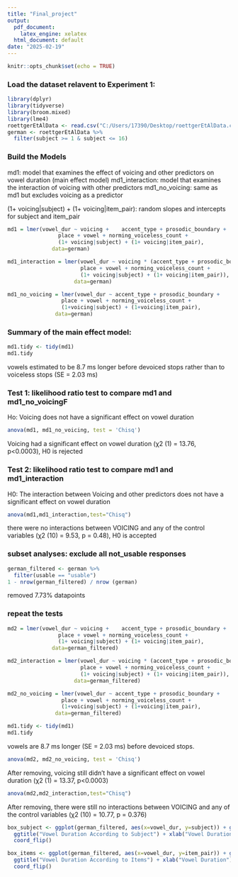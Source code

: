 ---
title: "Final_project"
output:
  pdf_document:
    latex_engine: xelatex
  html_document: default
date: "2025-02-19"
---

```{r setup, include=FALSE}
knitr::opts_chunk$set(echo = TRUE)
```

### Load the dataset relavent to Experiment 1:

```{r}
library(dplyr)
library(tidyverse)
library(broom.mixed)
library(lme4)
roettgerEtAlData <- read.csv("C:/Users/17390/Desktop/roettgerEtAlData.csv")
german <- roettgerEtAlData %>% 
  filter(subject >= 1 & subject <= 16)
```

### Build the Models
md1: model that examines the effect of voicing and other predictors on vowel duration (main effect model)
md1_interaction: model that examines the interaction of voicing with other predictors
md1_no_voicing: same as md1 but excludes voicing as a predictor

(1+ voicing|subject) + (1+ voicing|item_pair): random slopes and intercepts for subject and item_pair

```{r}
md1 = lmer(vowel_dur ~ voicing +	accent_type + prosodic_boundary +	
                place + vowel + norming_voiceless_count +
                (1+ voicing|subject) + (1+ voicing|item_pair),
              data=german)

md1_interaction = lmer(vowel_dur ~ voicing * (accent_type + prosodic_boundary +	
                       place + vowel + norming_voiceless_count +
                       (1+ voicing|subject) + (1+ voicing|item_pair)),
                     data=german)

md1_no_voicing = lmer(vowel_dur ~ accent_type + prosodic_boundary +
                 place + vowel + norming_voiceless_count + 		
                 (1+voicing|subject) + (1+voicing|item_pair),
               data=german)
```


### Summary of the main effect model:

```{r}
md1.tidy <- tidy(md1)
md1.tidy
```
vowels estimated to be 8.7 ms longer before devoiced stops rather than to voiceless stops (SE = 2.03 ms)

### Test 1: likelihood ratio test to compare md1 and md1_no_voicingF
Ho: Voicing does not have a significant effect on vowel duration

```{r}
anova(md1, md1_no_voicing, test = 'Chisq')
```
Voicing had a significant effect on vowel duration (χ2 (1) = 13.76, p<0.0003), H0 is rejected


### Test 2: likelihood ratio test to compare md1 and md1_interaction
H0: The interaction between Voicing and other predictors does not have a significant effect on vowel duration
```{r}
anova(md1,md1_interaction,test="Chisq")
```
there were no interactions between VOICING and any of the control variables (χ2 (10) = 9.53, p = 0.48), H0 is accepted


### subset analyses:  exclude all not_usable responses
```{r}
german_filtered <- german %>% 
  filter(usable == "usable")
1 - nrow(german_filtered) / nrow (german)
```
removed 7.73% datapoints

### repeat the tests
```{r}
md2 = lmer(vowel_dur ~ voicing +	accent_type + prosodic_boundary +	
                place + vowel + norming_voiceless_count +
                (1+ voicing|subject) + (1+ voicing|item_pair),
              data=german_filtered)

md2_interaction = lmer(vowel_dur ~ voicing * (accent_type + prosodic_boundary +	
                       place + vowel + norming_voiceless_count +
                       (1+ voicing|subject) + (1+ voicing|item_pair)),
                     data=german_filtered)

md2_no_voicing = lmer(vowel_dur ~ accent_type + prosodic_boundary +
                 place + vowel + norming_voiceless_count + 		
                 (1+voicing|subject) + (1+voicing|item_pair),
               data=german_filtered)
```


```{r}
md1.tidy <- tidy(md1)
md1.tidy
```
vowels are 8.7 ms longer (SE = 2.03 ms) before devoiced stops.

```{r}
anova(md2, md2_no_voicing, test = 'Chisq')
```
After removing, voicing still didn't have a significant effect on vowel duration (χ2 (1) = 13.37, p<0.0003)

```{r}
anova(md2,md2_interaction,test="Chisq")
```
After removing, there were still no interactions between VOICING and any of the control variables (χ2 (10) = 10.77, p = 0.376)

```{r}
box_subject <- ggplot(german_filtered, aes(x=vowel_dur, y=subject)) + geom_point(color="darkred") + 
  ggtitle("Vowel Duration According to Subject") + xlab("Vowel Duration") + ylab("Subject") + 
  coord_flip()
```

```{r}
box_items <- ggplot(german_filtered, aes(x=vowel_dur, y=item_pair)) + geom_point(color="darkblue") + 
  ggtitle("Vowel Duration According to Items") + xlab("Vowel Duration") + ylab("Items") +
  coord_flip()
```
